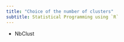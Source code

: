 ```yaml
---
title: "Choice of the number of clusters"
subtitle: Statistical Programming using `R`
---
```


- NbClust